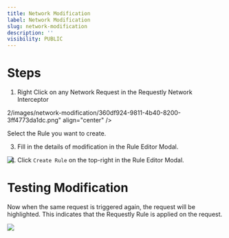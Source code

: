 ```yaml
---
title: Network Modification
label: Network Modification
slug: network-modification
description: ''
visibility: PUBLIC
---
```

# Steps

1. Right Click on any Network Request in the Requestly Network Interceptor

2/images/network-modification/360df924-9811-4b40-8200-3ff4773da1dc.png" align="center" />

   Select the Rule you want to create.

3. Fill in the details of modification in the Rule Editor Modal.

<img src="https://imagedelivery.net/IEMzXmjRvW0g933AN5ejrA/wwwnotionso-image-prod-files-secures3us-west-2amazonawscom-8e04dd23-74cd-4c44-8158-4238eac359d1-dd234d3f-ae4c-4ee4-8dd4-9bddbe01755b-ss-2_18png/public" align="left" />

4. Click `Create Rule` on the top-right in the Rule Editor Modal.

# Testing Modification

Now when the same request is triggered again, the request will be highlighted. This indicates that the Requestly Rule is applied on the request.

<img src="https://imagedelivery.net/IEMzXmjRvW0g933AN5ejrA/wwwnotionso-image-prod-files-secures3us-west-2amazonawscom-8e04dd23-74cd-4c44-8158-4238eac359d1-d3729c0b-0680-444c-b127-637cd9188e8c-modified-requestpng/public" align="left" />
